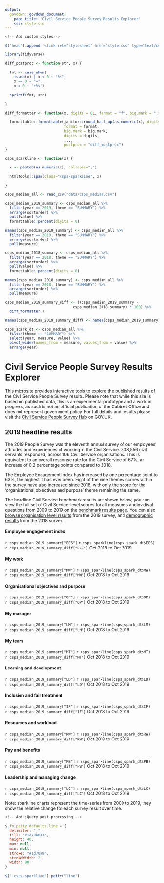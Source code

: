 ```yaml
---
output:
  govdown::govdown_document:
    page_title: "Civil Service People Survey Results Explorer"
    css: style.css
---
```


<script src="static/jquery-3.3.1.min.js"></script>
<script src="static/jquery.peity.min.js"></script>

``` js
<!-- Add custom styles-->

$('head').append('<link rel="stylesheet" href="style.css" type="text/css" />');

```


``` r

library(tidyverse)

diff_postproc <- function(str, x) {
  
  fmt <- case_when(
    is.na(x) | x < 0 ~ "%s",
    x == 0 ~ "=",
    x > 0 ~ "+%s")
  
  sprintf(fmt, str)
  
}

diff_formatter <- function(x, digits = 0L, format = "f", big.mark = ",", ...) {
  
  formattable::formattable(janitor::round_half_up(as.numeric(x), digits = digits), 
                           format = format, 
                           big.mark = big.mark,
                           digits = digits, 
                           ..., 
                           postproc = "diff_postproc")
}

csps_sparkline <- function(x) {
  
  x <- paste0(as.numeric(x), collapse=",")
  
  htmltools::span(class="csps-sparkline", x)
  
}

csps_median_all <- read_csv("data/csps_median.csv")

csps_median_2019_summary <- csps_median_all %>%
  filter(year == 2019, theme == "SUMMARY") %>%
  arrange(sortorder) %>%
  pull(value) %>%
  formattable::percent(digits = 0)

names(csps_median_2019_summary) <- csps_median_all %>%
  filter(year == 2019, theme == "SUMMARY") %>%
  arrange(sortorder) %>%
  pull(measure)

csps_median_2018_summary <- csps_median_all %>%
  filter(year == 2018, theme == "SUMMARY") %>%
  arrange(sortorder) %>%
  pull(value) %>%
  formattable::percent(digits = 0)

names(csps_median_2018_summary) <- csps_median_all %>%
  filter(year == 2018, theme == "SUMMARY") %>%
  arrange(sortorder) %>%
  pull(measure)

csps_median_2019_summary_diff <- ((csps_median_2019_summary - 
                               csps_median_2018_summary) * 100) %>%
  diff_formatter()

names(csps_median_2019_summary_diff) <- names(csps_median_2019_summary)

csps_spark_dt <- csps_median_all %>% 
  filter(theme == "SUMMARY") %>%
  select(year, measure, value) %>%
  pivot_wider(names_from = measure, values_from = value) %>%
  arrange(year)

```


# Civil Service People Survey Results Explorer

This microsite provides interactive tools to explore the published results of the Civil Service People Survey results. Please note that while this site is based on published data, this is an experimental prototype and a work in progress, as such is not an official publication of the Cabinet Office and does not represent government policy. For full details and results please visit the [Civil Service People Survey Hub](https://www.gov.uk/government/collections/civil-service-people-survey-hub) on GOV.UK.

## 2019 headline results

The 2019 People Survey was the eleventh annual survey of our employees’ attitudes and
experiences of working in the Civil Service. 308,556 civil servants responded, across 106 Civil Service organisations. This is equivalent to an overall response rate for
the Civil Service of 67%, an increase of 0.2 percentage points compared to 2018.

The Employee Engagement Index has increased by one percentage point to 63%, the highest it has
ever been. Eight of the nine themes scores within the survey have also increased since 2018, with only the score for the ‘organisational objectives and purpose’ theme remaining the same. 

The headline Civil Service benchmark results are shown below, you can view the full set of Civil Service-level scores for all measures andinvidival questions from 2009 to 2019 on the [benchmark results page](benchmark-results.html). You can also [browse organisation level results](orgscores.html) from the 2019 survey, and [demographic results](demographic results.html) from the 2018 survey.

:::{.govuk-grid-row .box-row}

:::{.govuk-grid-column-full .metric-box}
#### Employee engagement index
<span class="govuk-!-font-size-48 govuk-!-font-weight-bold">`r csps_median_2019_summary["EES"]`</span> `r csps_sparkline(csps_spark_dt$EES)`<br/>
<span class="govuk-!-font-size-24">`r csps_median_2019_summary_diff["EES"]`</span> Oct 2018 to Oct 2019
:::

:::


:::{.govuk-grid-row .box-row}

:::{.govuk-grid-column-one-third .metric-box}
#### My work
<span class="govuk-!-font-size-48 govuk-!-font-weight-bold">`r csps_median_2019_summary["MW"]`</span> `r csps_sparkline(csps_spark_dt$MW)`<br/>
<span class="govuk-!-font-size-24">`r csps_median_2019_summary_diff["MW"]`</span> Oct 2018 to Oct 2019
:::

:::{.govuk-grid-column-one-third .metric-box}
#### Organisational objectives and purpose
<span class="govuk-!-font-size-48 govuk-!-font-weight-bold">`r csps_median_2019_summary["OP"]`</span> `r csps_sparkline(csps_spark_dt$OP)`<br/>
<span class="govuk-!-font-size-24">`r csps_median_2019_summary_diff["OP"]`</span> Oct 2018 to Oct 2019
:::

:::{.govuk-grid-column-one-third .metric-box}
#### My manager
<span class="govuk-!-font-size-48 govuk-!-font-weight-bold">`r csps_median_2019_summary["LM"]`</span> `r csps_sparkline(csps_spark_dt$LM)`<br/>
<span class="govuk-!-font-size-24">`r csps_median_2019_summary_diff["LM"]`</span> Oct 2018 to Oct 2019
:::

:::

:::{.govuk-grid-row .box-row}


:::{.govuk-grid-column-one-third .metric-box}
#### My team
<span class="govuk-!-font-size-48 govuk-!-font-weight-bold">`r csps_median_2019_summary["MT"]`</span> `r csps_sparkline(csps_spark_dt$MT)`<br/>
<span class="govuk-!-font-size-24">`r csps_median_2019_summary_diff["MT"]`</span> Oct 2018 to Oct 2019
:::

:::{.govuk-grid-column-one-third .metric-box}
#### Learning and development
<span class="govuk-!-font-size-48 govuk-!-font-weight-bold">`r csps_median_2019_summary["LD"]`</span> `r csps_sparkline(csps_spark_dt$LD)`<br/>
<span class="govuk-!-font-size-24">`r csps_median_2019_summary_diff["LD"]`</span> Oct 2018 to Oct 2019
:::

:::{.govuk-grid-column-one-third .metric-box}
#### Inclusion and fair treatment
<span class="govuk-!-font-size-48 govuk-!-font-weight-bold">`r csps_median_2019_summary["IF"]`</span> `r csps_sparkline(csps_spark_dt$IF)`<br/>
<span class="govuk-!-font-size-24">`r csps_median_2019_summary_diff["IF"]`</span> Oct 2018 to Oct 2019
:::

:::

:::{.govuk-grid-row .box-row}

:::{.govuk-grid-column-one-third .metric-box}
#### Resources and workload
<span class="govuk-!-font-size-48 govuk-!-font-weight-bold">`r csps_median_2019_summary["RW"]`</span> `r csps_sparkline(csps_spark_dt$RW)`<br/>
<span class="govuk-!-font-size-24">`r csps_median_2019_summary_diff["RW"]`</span> Oct 2018 to Oct 2019
:::

:::{.govuk-grid-column-one-third .metric-box}
#### Pay and benefits
<span class="govuk-!-font-size-48 govuk-!-font-weight-bold">`r csps_median_2019_summary["PB"]`</span> `r csps_sparkline(csps_spark_dt$PB)`<br/>
<span class="govuk-!-font-size-24">`r csps_median_2019_summary_diff["PB"]`</span> Oct 2018 to Oct 2019
:::

:::{.govuk-grid-column-one-third .metric-box}
#### Leadership and managing change
<span class="govuk-!-font-size-48 govuk-!-font-weight-bold">`r csps_median_2019_summary["LC"]`</span> `r csps_sparkline(csps_spark_dt$LC)`<br/>
<span class="govuk-!-font-size-24">`r csps_median_2019_summary_diff["LC"]`</span> Oct 2018 to Oct 2019
:::

:::

::: {.small-para}
Note: sparkline charts represent the time-series from 2009 to 2019, they show the relative change for each survey result over time.
:::


``` js
<!-- Add jQuery post-processing -->

$.fn.peity.defaults.line = {
  delimiter: ",",
  fill: "#1d70b833",
  height: 40,
  max: null,
  min: null,
  stroke: "#1d70b8",
  strokeWidth: 2,
  width: 80
}

$(".csps-sparkline").peity("line")

```
